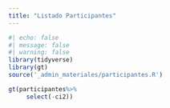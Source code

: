 ```yaml
---
title: "Listado Participantes"
---
```


```r
#| echo: false
#| message: false
#| warning: false
library(tidyverse)
library(gt)
source('_admin_materiales/participantes.R')

gt(participantes%>%
     select(-ci2))

```
